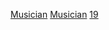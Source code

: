 {{Commons category|Musicians in the 19th century}}

{{category pair|18世纪音乐家|20世紀音樂家}}

[[Category:19世紀音樂|Musician]]
[[Category:19世紀各職業人物|Musician]]
[[Category:各世纪音乐家|19]]